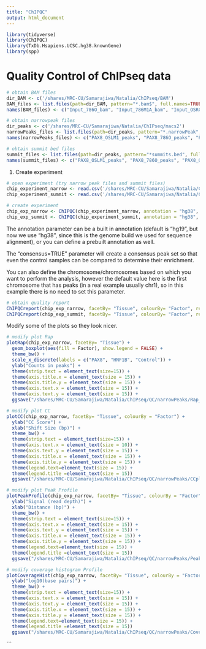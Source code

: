 ```yaml
---
title: "ChIPQC"
output: html_document
---
```


```r
library(tidyverse)
library(ChIPQC)
library(TxDb.Hsapiens.UCSC.hg38.knownGene)
library(spp)
```

# Quality Control of ChIPseq data

```r
# obtain BAM files
dir_BAM <- c('/shares/MRC-CU/Samarajiwa/Natalia/ChIPseq/BAM')
BAM_files <- list.files(path=dir_BAM, pattern="*.bam$", full.names=TRUE, recursive=FALSE)
names(BAM_files) <- c("Input_786O_bam", "Input_786M1A_bam", "Input_OSRC2_bam", "Input_OSLM1_bam", "PAX8_OSLM1_bam", "PAX8_786O_bam", "PAX8_OSRC2_bam", "PAX8_786M1A_bam", "HNF1B_786M1A_bam", "HNF1B_786O_bam", "HNF1B_OSRC2_bam", "HNF1B_OSLM1_bam")
```

```r
# obtain narrowpeak files
dir_peaks <- c('/shares/MRC-CU/Samarajiwa/Natalia/ChIPseq/macs2')
narrowPeaks_files <- list.files(path=dir_peaks, pattern="*.narrowPeak", full.names=TRUE, recursive=FALSE)
names(narrowPeaks_files) <- c("PAX8_OSLM1_peaks", "PAX8_786O_peaks", "PAX8_OSRC2_peaks", "PAX8_786M1A_peaks", "HNF1B_786M1A_peaks", "HNF1B_786O_peaks", "HNF1B_OSRC2_peaks", "HNF1B_OSLM1_peaks")
```

```r
# obtain summit bed files
summit_files <- list.files(path=dir_peaks, pattern="*summits.bed", full.names=TRUE, recursive=FALSE)
names(summit_files) <- c("PAX8_OSLM1_peaks", "PAX8_786O_peaks", "PAX8_OSRC2_peaks", "PAX8_786M1A_peaks", "HNF1B_786M1A_peaks", "HNF1B_786O_peaks", "HNF1B_OSRC2_peaks", "HNF1B_OSLM1_peaks")
```

1. Create experiment

```r
# open experiment (try narrow peak files and summit files)
chip_experiment_narrow <- read.csv('/shares/MRC-CU/Samarajiwa/Natalia/ChIPseq/QC/chip_experiment_narrow.csv')
chip_experiment_summit <- read.csv('/shares/MRC-CU/Samarajiwa/Natalia/ChIPseq/QC/chip_experiment_summit.csv')
```

```r
# create experiment 
chip_exp_narrow <- ChIPQC(chip_experiment_narrow, annotation = "hg38", consensus = TRUE, fragmentLength = 300, shifts = 1:1000, profileWin = 600)
chip_exp_summit <- ChIPQC(chip_experiment_summit, annotation = "hg38", consensus = TRUE, fragmentLength = 300, shifts = 1:1000, profileWin = 600)
```

The annotation parameter can be a built in annotation (default is “hg19”, but now we use “hg38”, since this is the genome
build we used for sequence alignment), or you can define a prebuilt annotation as well. 

The “consensus=TRUE” parameter will create a consensus peak set so that even the control samples can be compared to determine their enrichment. 

You can also define the chromosome/chromosomes based on which you want to perform the analysis, however the default
value here is the first chromosome that has peaks (in a real example usually chr1), so in this example there is no need to
set this parameter.

```r
# obtain quality report
ChIPQCreport(chip_exp_narrow, facetBy= "Tissue", colourBy= "Factor", reportFolder = "/shares/MRC-CU/Samarajiwa/Natalia/ChIPseq/QC/narrowPeaks/")
ChIPQCreport(chip_exp_summit, facetBy= "Tissue", colourBy= "Factor", reportFolder = "/shares/MRC-CU/Samarajiwa/Natalia/ChIPseq/QC/summit")
```

Modify some of the plots so they look nicer.

```r
# modify plot Rap
plotRap(chip_exp_narrow, facetBy= "Tissue") +
  geom_boxplot(aes(fill = Factor), show.legend = FALSE) +
  theme_bw() +
  scale_x_discrete(labels = c("PAX8", "HNF1B", "Control")) +
  ylab("Counts in peaks") +
  theme(strip.text = element_text(size=15)) +
  theme(axis.title.x = element_text(size = 15)) +
  theme(axis.title.y = element_text(size = 15)) +
  theme(axis.text.x = element_text(size = 15)) +
  theme(axis.text.y = element_text(size = 15)) +
  ggsave("/shares/MRC-CU/Samarajiwa/Natalia/ChIPseq/QC/narrowPeaks/Rap_modified.png")
```

```r
# modify plot CC
plotCC(chip_exp_narrow, facetBy= "Tissue", colourBy = "Factor") +
  ylab("CC Score") +
  xlab("Shift Size (bp)") +
  theme_bw() +
  theme(strip.text = element_text(size=15)) +
  theme(axis.text.x = element_text(size = 10)) +
  theme(axis.text.y = element_text(size = 15)) +
  theme(axis.title.x = element_text(size = 15)) +
  theme(axis.title.y = element_text(size = 15)) +
  theme(legend.text=element_text(size = 15)) +
  theme(legend.title =element_text(size = 15))
  ggsave("/shares/MRC-CU/Samarajiwa/Natalia/ChIPseq/QC/narrowPeaks/CCplot_modified.png")
```

```r
# modify plot Peak Profile
plotPeakProfile(chip_exp_narrow, facetBy= "Tissue", colourBy = "Factor") +
  ylab("Signal (read depth)") +
  xlab("Distance (bp)") +
  theme_bw() +
  theme(strip.text = element_text(size=15)) +
  theme(axis.text.x = element_text(size = 15)) +
  theme(axis.text.y = element_text(size = 15)) +
  theme(axis.title.x = element_text(size = 15)) +
  theme(axis.title.y = element_text(size = 15)) +
  theme(legend.text=element_text(size = 15)) +
  theme(legend.title =element_text(size = 15))
  ggsave("/shares/MRC-CU/Samarajiwa/Natalia/ChIPseq/QC/narrowPeaks/PeakProfile_modified.png")
```


```r
# modify coverage histogram Profile
plotCoverageHist(chip_exp_narrow, facetBy= "Tissue", colourBy = "Factor") +
  ylab("log10(base pairs)") +
  theme_bw() +
  theme(strip.text = element_text(size=15)) +
  theme(axis.text.x = element_text(size = 15)) +
  theme(axis.text.y = element_text(size = 15)) +
  theme(axis.title.x = element_text(size = 15)) +
  theme(axis.title.y = element_text(size = 15)) +
  theme(legend.text=element_text(size = 15)) +
  theme(legend.title =element_text(size = 15))
  ggsave("/shares/MRC-CU/Samarajiwa/Natalia/ChIPseq/QC/narrowPeaks/CoverageHistogram_modified.png")
```

```

